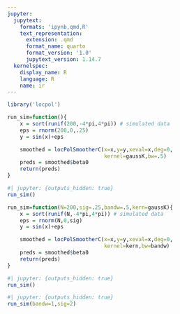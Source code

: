 ```yaml
---
jupyter:
  jupytext:
    formats: 'ipynb,qmd,R'
    text_representation:
      extension: .qmd
      format_name: quarto
      format_version: '1.0'
      jupytext_version: 1.14.7
  kernelspec:
    display_name: R
    language: R
    name: ir
---
```


```r
library('locpol')
```

```r
run_sim=function(){
    x = sort(runif(200,-4*pi,4*pi)) # simulated data
    eps = rnorm(200,0,.25)
    y = sin(x)+eps

    smoothed = locPolSmootherC(x=x,y=y,xeval=x,deg=0,
                               kernel=gaussK,bw=.5)
    preds = smoothed$beta0
    return(preds)
}
```

```r
#| jupyter: {outputs_hidden: true}
run_sim()
```

```r
run_sim=function(N=200,sig=.25,bandw=.5,kern=gaussK){
    x = sort(runif(N,-4*pi,4*pi)) # simulated data
    eps = rnorm(N,0,sig)
    y = sin(x)+eps

    smoothed = locPolSmootherC(x=x,y=y,xeval=x,deg=0,
                               kernel=kern,bw=bandw)
    preds = smoothed$beta0
    return(preds)
}
```

```r
#| jupyter: {outputs_hidden: true}
run_sim()
```

```r
#| jupyter: {outputs_hidden: true}
run_sim(bandw=1,sig=2)
```
